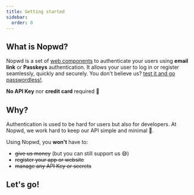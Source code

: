 ```yaml
---
title: Getting started
sidebar:
  order: 0
---
```


## What is Nopwd?

Nopwd is a set of [web components](/reference/components) to authenticate your users using **email link** or **Passkeys** authentication. It allows your user to log in or register seamlessly, quickly and securely. You don't believe us? [test it and go passwordless!](https://nopwd.rocks).

**No API Key** nor **credit card** required 🕺

## Why?

Authentication is used to be hard for users but also for developers. At Nopwd, we work hard to keep our API simple and minimal 💆.

Using Nopwd, you **won't** have to:

- ~~give us money~~ (but you can still support us 😅)
- ~~register your app or website~~
- ~~manage any API Key or secrets~~

## Let's go!


<CardGrid>
  <LinkCard
    title="Authenticating with email magic-link"
    description="Onboard your users with a one-click email authentication"
    href="/guides/email"
  />
  <LinkCard
    title="Authenticating with Passkeys"
    description="Delight them with biometric authentication right in the browser"
    href="/guides/passkeys"
  />
</CardGrid>
